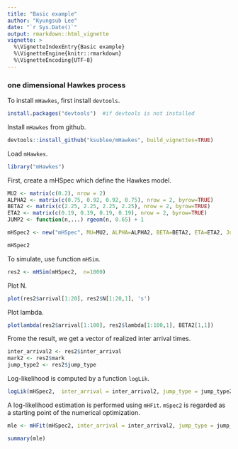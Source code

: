 ```yaml
---
title: "Basic example"
author: "Kyungsub Lee"
date: "`r Sys.Date()`"
output: rmarkdown::html_vignette
vignette: >
  %\VignetteIndexEntry{Basic example}
  %\VignetteEngine{knitr::rmarkdown}
  %\VignetteEncoding{UTF-8}
---
```


### one dimensional Hawkes process

To install ```mHawkes```, first install ```devtools```.

```r
install.packages("devtools")  #if devtools is not installed
```

Install ```mHawkes``` from github.

```r
devtools::install_github("ksublee/mHawkes", build_vignettes=TRUE)
```

Load ```mHawkes```.

```r
library("mHawkes")
```


First, create a mHSpec which define the Hawkes model.

```r
MU2 <- matrix(c(0.2), nrow = 2)
ALPHA2 <- matrix(c(0.75, 0.92, 0.92, 0.75), nrow = 2, byrow=TRUE)
BETA2 <- matrix(c(2.25, 2.25, 2.25, 2.25), nrow = 2, byrow=TRUE)
ETA2 <- matrix(c(0.19, 0.19, 0.19, 0.19), nrow = 2, byrow=TRUE)
JUMP2 <- function(n,...) rgeom(n, 0.65) + 1

mHSpec2 <- new("mHSpec", MU=MU2, ALPHA=ALPHA2, BETA=BETA2, ETA=ETA2, Jump =JUMP2)
```

```r
mHSpec2
```


To simulate, use function ```mHSim```.

```r
res2 <- mHSim(mHSpec2,  n=1000)
```

Plot N.

```r
plot(res2$arrival[1:20], res2$N[1:20,1], 's')
```

Plot lambda.

```r
plotlambda(res2$arrival[1:100], res2$lambda[1:100,1], BETA2[1,1])
```


Frome the result, we get a vector of realized inter arrival times.
```r
inter_arrival2 <- res2$inter_arrival
mark2 <- res2$mark
jump_type2 <- res2$jump_type
```


Log-likelihood is computed by a function ```logLik```.
```r
logLik(mHSpec2,  inter_arrival = inter_arrival2, jump_type = jump_type2, mark = mark2)
```

A log-likelihood estimation is performed using ```mHFit```.
```mSpec2``` is regarded as a starting point of the numerical optimization.

```r
mle <- mHFit(mHSpec2, inter_arrival = inter_arrival2, jump_type = jump_type2, mark = mark2, constraint=FALSE)
```
```r
summary(mle)
```

